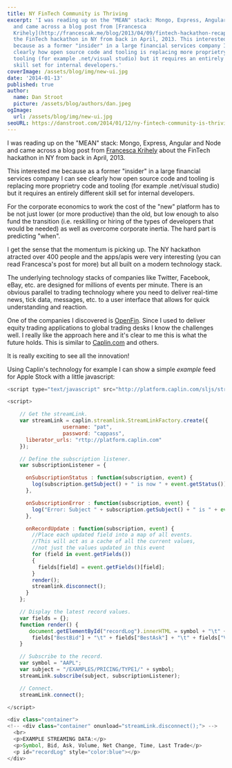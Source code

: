 ```yaml
---
title: NY FinTech Community is Thriving
excerpt: 'I was reading up on the "MEAN" stack: Mongo, Express, Angular and Node
  and came across a blog post from [Francesca
  Krihely](http://francescak.me/blog/2013/04/09/fintech-hackathon-recap/) about
  the FinTech hackathon in NY from back in April, 2013. This interested me
  because as a former "insider" in a large financial services company I can see
  clearly how open source code and tooling is replacing more proprietry code and
  tooling (for example .net/visual studio) but it requires an entirely different
  skill set for internal developers.'
coverImage: /assets/blog/img/new-ui.jpg
date: '2014-01-13'
published: true
author:
  name: Dan Stroot
  picture: /assets/blog/authors/dan.jpeg
ogImage:
  url: /assets/blog/img/new-ui.jpg
seoURL: https://danstroot.com/2014/01/12/ny-fintech-community-is-thriving/
---
```


I was reading up on the "MEAN" stack: Mongo, Express, Angular and Node and came across a blog post from [Francesca Krihely](http://francescak.me/blog/2013/04/09/fintech-hackathon-recap/) about the FinTech hackathon in NY from back in April, 2013.

This interested me because as a former "insider" in a large financial services company I can see clearly how open source code and tooling is replacing more proprietry code and tooling (for example .net/visual studio) but it requires an entirely different skill set for internal developers.

For the corporate economics to work the cost of the "new" platform has to be not just lower (or more productive) than the old, but low enough to also fund the transition (i.e. reskilling or hiring of the types of developers that would be needed) as well as overcome corporate inertia. The hard part is predicting "when".

I get the sense that the momentum is picking up. The NY hackathon atracted over 400 people and the apps/apis were very interesting (you can read Francesca's post for more) but all built on a modern technology stack.

The underlying technology stacks of companies like Twitter, Facebook, eBay, etc. are designed for millions of events per minute. There is an obvious parallel to trading technology where you need to deliver real-time news, tick data, messages, etc. to a user interface that allows for quick understanding and reaction.

One of the companies I discovered is [OpenFin](https://openf.in/). Since I used to deliver equity trading applications to global trading desks I know the challenges well. I really like the approach here and it's clear to me this is what the future holds. This is similar to [Caplin.com](http://www.caplin.com) and others.

It is really exciting to see all the innovation!

Using Caplin's technology for example I can show a simple _example_ feed for Apple Stock with a little javascript:

```js
<script type="text/javascript" src="http://platform.caplin.com/sljs/streamlink.js"></script>

<script>

    // Get the streamLink.
    var streamLink = caplin.streamlink.StreamLinkFactory.create({
                  username: "pat",
                  password: "cappass",
      liberator_urls: "rttp://platform.caplin.com"
    });

    // Define the subscription listener.
    var subscriptionListener = {

      onSubscriptionStatus : function(subscription, event) {
        log(subscription.getSubject() + " is now " + event.getStatus());
      },

      onSubscriptionError : function(subscription, event) {
        log("Error: Subject " + subscription.getSubject() + " is " + event.getError());
      },

      onRecordUpdate : function(subscription, event) {
        //Place each updated field into a map of all events.
        //This will act as a cache of all the current values,
        //not just the values updated in this event
        for (field in event.getFields())
        {
          fields[field] = event.getFields()[field];
        }
        render();
        streamlink.disconnect();
      }
    };

    // Display the latest record values.
    var fields = {};
    function render() {
       document.getElementById("recordLog").innerHTML = symbol + "\t" +
        fields["BestBid"] + "\t" + fields["BestAsk"] + "\t" + fields["VolumeAcc"] + "\t" + fields["NetChange"] + "\t" + fields["Time"] + "\t" + fields["Last"];
    }

    // Subscribe to the record.
    var symbol = "AAPL";
    var subject = "/EXAMPLES/PRICING/TYPE1/" + symbol;
    streamLink.subscribe(subject, subscriptionListener);

    // Connect.
    streamLink.connect();

</script>

<div class="container">
<!-- <div class="container" onunload="streamLink.disconnect();"> -->
  <br>
  <p>EXAMPLE STREAMING DATA:</p>
  <p>Symbol, Bid, Ask, Volume, Net Change, Time, Last Trade</p>
  <p id="recordLog" style="color:blue"></p>
</div>
```
